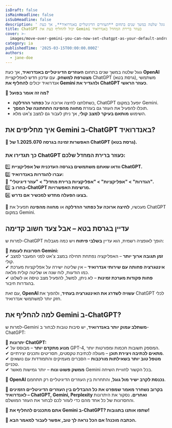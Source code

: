 ```yaml
---
isDraft: false
isMainHeadline: false
isSubHeadline: false
description: ' גוגל שלטה במשך שנים בתחום **העוזרים הדיגיטליים באנדרואיד**, אך כעת **OpenAI מצטרפת למשחק**. עם עדכון חדש לאפליקציית ChatGPT (גרסת בטא), משת'
title: ChatGPT יכול להחליף כעת את Gemini כעוזר ברירת המחדל באנדרואיד
cover: >-
  images/move-over-gemini-you-can-now-set-chatgpt-as-your-default-android-assistant-heres-how.webp
category: ia
publishedTime: '2025-03-15T00:00:00.000Z'
authors:
  - jane-doe
---
```


גוגל שלטה במשך שנים בתחום **העוזרים הדיגיטליים באנדרואיד**, אך כעת **OpenAI מצטרפת למשחק**. עם עדכון חדש לאפליקציית ChatGPT (גרסת בטא), משתמשי אנדרואיד יכולים **להחליף את Gemini ולהגדיר את ChatGPT כעוזר הראשי**.

📌 **מה זה אומר בפועל?**

- כשתלחצו לחיצה ארוכה על **כפתור ההדלקה**, ChatGPT יופעל במקום Gemini.
- תוכלו להפעיל את העוזר גם בעזרת **מחווה מהפינה התחתונה של המסך**.
- השימוש **מותאם בעיקר למצב קולי**, אך ניתן לעבור גם למצב צ’אט מלא.

## **איך מחליפים את Gemini ב-ChatGPT באנדרואיד?**

📌 **האפשרות זמינה בגרסה 1.2025.070 של ChatGPT (גרסת בטא).**

### **כך תגדירו את ChatGPT כעוזר ברירת המחדל שלכם:**

1️⃣ **וודאו שאתם משתמשים בגרסה העדכנית של אפליקציית ChatGPT.**  
2️⃣ **עברו להגדרות באנדרואיד:**  
📍 **"הגדרות" > "אפליקציות" > "אפליקציות ברירת מחדל" > "עוזר דיגיטלי".**  
3️⃣ **בחרו ב-ChatGPT מרשימת האפשרויות.**  
4️⃣ **בצעו הפעלה מחדש למכשיר אם נדרש.**

📌 מעכשיו, **לחיצה ארוכה על כפתור ההדלקה** או **מחווה מהפינה** תפעיל את ChatGPT במקום Gemini.

## **עדיין בגרסת בטא – אבל צעד חשוב קדימה**

למרות ש-ChatGPT הופך לאופציה רשמית, הוא עדיין **בשלבי פיתוח** ויש כמה מגבלות:

📌 **חסרונות לעומת Gemini:**  
✔ **זמן תגובה ארוך יותר** – האפליקציה נפתחת תחילה במצב צ’אט לפני המעבר למצב קולי.  
✔ **אינטגרציה פחותה עם שירותי אנדרואיד** – אין שליטה ישירה על אפליקציות מערכת כמו הודעות, לוח שנה או שליטה קולית מלאה.  
✔ **פחות פקודות מערכת זמינות** – לא ניתן, למשל, להפעיל מצב טיסה או לשלוט בהגדרות חיבור.

עם זאת, **OpenAI עשויה לשדרג את האינטגרציה בעתיד**, ולהפוך את ChatGPT לכלי חזק יותר למשתמשי אנדרואיד.

## **למה להחליף את Gemini ב-ChatGPT?**

למרות ש-Gemini **משתלב עמוק יותר באנדרואיד**, יש סיבות טובות לבחור ב-ChatGPT:

📌 **יתרונות ChatGPT:**  
✔ **מנוע מתקדם יותר** – מבוסס על GPT-4, המספק תשובות חכמות ומפורטות יותר.  
✔ **מתאים לכתיבה ויצירת תוכן** – מעולה לכתיבת טקסטים, תסריטים ותכנים יצירתיים.  
✔ **מטפל טוב יותר בשאילתות מורכבות** – הסברים מעמיקים והתמודדות עם נושאים טכניים.  
✔ **ממשק פשוט ונוח** – יותר גמישות מאשר Gemini בכל הקשור לחוויית השיחה.

📌 **OpenAI נכנסת לקרב ישיר מול גוגל**, והתחרות בין העוזרים הדיגיטליים רק תתחמם.

📌 **בקרוב נשחרר מאמר שמפרט את כל ההבדלים בין העוזרים הדיגיטליים הזמינים לאנדרואיד – ChatGPT, Gemini, Perplexity ואחרים.** נסקור את היתרונות והחסרונות של כל אחד מהם כדי לעזור לכם לבחור את העוזר המושלם.

📌 **אתם מתכננים להחליף את Gemini ב-ChatGPT? שתפו אותנו בתגובות!**

🚀 **הכתבה מוכנה! אם הכל נראה לך טוב, אפשר לעבור למאמר הבא.**
